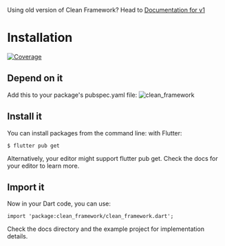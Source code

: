 Using old version of Clean Framework? Head to [Documentation for v1](https://docs.page/AcmeSoftwareLLC/clean_framework~dca68cd737d0a6d68e287ce0cd7ad73f2f7d1c5b)

# Installation
[![Coverage](https://codecov.io/gh/AcmeSoftwareLLC/clean_framework/branch/main/graph/badge.svg)](https://codecov.io/gh/AcmeSoftwareLLC/clean_framework)

## Depend on it
Add this to your package's pubspec.yaml file:
    ![clean_framework](https://img.shields.io/pub/v/clean_framework?label=%20clean_framework%3A%20&style=flat-square)


## Install it
You can install packages from the command line: with Flutter:

```
$ flutter pub get
```

Alternatively, your editor might support flutter pub get. Check the docs for your editor to learn more.

## Import it
Now in your Dart code, you can use:

```
import 'package:clean_framework/clean_framework.dart';
```

Check the docs directory and the example project for implementation details.